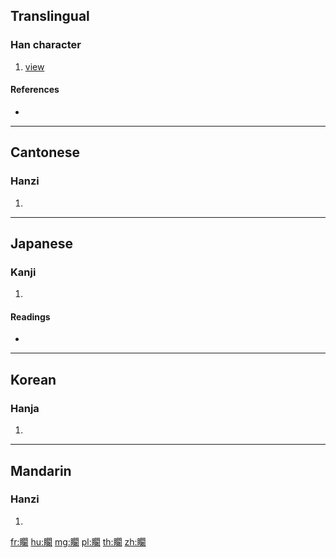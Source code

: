 {{character info/new}}
==Translingual==

===Han character===
{{Han char|rn=109|rad=目|as=20|sn=25|four=67077|canj=BUANK}}

# [[view]]

====References====
* {{Han ref|kx=0821.140|dkj=23838|dj=1233.060|hdz=42523.050|uh=77D9|ud=30681|bh=F8F9|bd=63737}}

----

==Cantonese==

===Hanzi===
{{yue-hanzi|jyut=|y=ham3}}

# {{defn|lang=yue|sort=目20}}

----

==Japanese==

===Kanji===
{{ja-kanji|grade=|rs=目20}}

# {{defn|lang=ja|sort=目20}}

====Readings====
* {{ja-readings|on=[[かん]] (kan)|kun=[[みる]] (miru)|nanori=}}

----

==Korean==

===Hanja===
{{ko-hanja|hangeul=검|eumhun=|rv=geom|mr=kŏm|y=kem}}

# {{defn|lang=ko|sort=目20}}

----

==Mandarin==

===Hanzi===
{{cmn-hanzi|pin=[[kàn]] ([[kan4]])|wg=k'an<sup>4</sup>}}

# {{defn|lang=cmn|sort=目20}}

[[fr:矙]]
[[hu:矙]]
[[mg:矙]]
[[pl:矙]]
[[th:矙]]
[[zh:矙]]